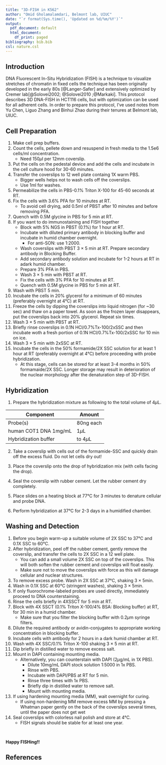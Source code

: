 ```yaml
---
title: "3D-FISH in K562"
author: "Omid Gholamalamdari, Belmont lab, UIUC"
date: "`r format(Sys.time(), 'Updated on %d/%m/%Y')`"
output:
  pdf_document: default
  html_document:
    df_print: paged
bibliography: bib.bib
csl: nature.csl
---
```

## Introduction
DNA Fluorescent In-Situ Hybridization (FISH) is a technique to visualize stretches of chromatin
in fixed cells the technique has been originally developed in the early 80s [@Langer-Safer] and
extensively optimized by Cremer lab[@Solovei2002; @Solovei2010 ;@Markaki].
This protocol describes 3D DNA-FISH in HCT116 cells, but with optimization can be used for all adherent cells. In order to prepare this protocol, I've used notes from Yu Chen, Liguo Zhang and Binhui Zhao during their tenures at Belmont lab, UIUC.

## Cell Preparation
1. Make cell prep buffers.
1. Count the cells, pellete down and resuspend in fresh media to the 1.5e6 cells/ml concentration.
    - Need 150$\mu$l per 12mm coverslip.
1. Put the cells on the pedestal device and add the cells and incubate in the cell culture hood for 30-60 minutes.
1. Transfer the coverslips to 12 well plate containg 1X warm PBS.
    - Bigger wells helps not to wash cells off the coverslips.
    - Use 1ml for washes.
1. Permeabilize the cells in PBS-0.1% Triton X-100 for 45-60 seconds at RT.
1. Fix the cells with 3.6% PFA for 10 minutes at RT.
    - To avoid cell drying, add 0.5ml of PBST after 10 minutes and before removing PFA.
1. Quench with 0.5M glycine in PBS for 5 min at RT.
1. If you want to do immunostaining and FISH together
    - Block with 5% NGS in PBST (0.1%) for 1 hour at RT.
    - Incubate with diluted primary antibody in blocking buffer and incubate in humid chamber overnight.
        - For anti-SON: use 1:2000.
    - Wash coverslips with PBST 3 $\times$ 5 min at RT. Prepare secondary antibody in Blocking Buffer.
    - Add secondary antibody solution and incubate for 1-2 hours at RT in adark humid chamber.
    - Prepare 3% PFA in PBS.
    - Wash 3 $\times$ 5 min with PBST at RT.
    - Fix the cells with 3% PFA for 10 minutes at RT.
    - Quench with 0.5M glycine in PBS for 5 min at RT.
1. Wash with PBST 5 min.
1. Incubate the cells in 20% glycerol for a minimum of 60 minutes (preferably overnight at 4&deg;C) at RT.
1. Freeze the cells by dipping the coverslips into liquid nitrogen (for ~30 sec) and thaw on a paper towel. As soon as the frozen layer disappears, put the coverslips back into 20% glycerol. Repeat six times.
1. Wash 3 $\times$ 5 min with PBST at RT.
1. Briefly rinse coverslips in 0.1N HCl/0.7%Tx-100/2xSSC and then incubate woth a fresh portion of 0.1N HCl/0.7%Tx-100/2xSSC for 10 min on ice.
1. Wash 3 $\times$ 5 min with 2xSSC at RT.
1. Incubate the cells in the 50% formamide/2X SSC solution for at least 1 hour at RT (preferably overnight at 4&deg;C) before proceeding with probe hybridization.
    - At this stage, cells can be stored for at least 3-4 months in 50% formamaide/2X SSC. Longer storage may result in deterioration of the nuclear morphology after the denaturation step of 3D-FISH.

## Hybridization

1. Prepare the hybridization mixture as following to the total volume of 4$\mu$L.

|Component                    | Amount          |
|-----------------------------|-----------------|
|Probe(s)                     | 80ng each       |
|human COT1 DNA 1mg/mL        | 1$\mu$L         |
|Hybridization buffer         |to 4$\mu$L       |

2. Take a coverslip with cells out of the formamide-SSC and quickly drain off the excess fluid. Do not let cells dry out!

2. Place the coverslip onto the drop of hybridization mix (with cells facing the drop).
2. Seal the coverslip with rubber cement. Let the rubber cement dry completely.
2. Place slides on a heating block at 77°C for 3 minutes to denature cellular and probe DNA.
2. Perform hybridization at 37°C for 2-3 days in a humidified chamber.

## Washing and Detection

1. Before you begin warm-up a suitable volume of 2X SSC to 37&deg;C and 0.1X SSC to 60&deg;C.
1. After hybridization, peel off the rubber cement, gently remove the coverslip, and transfer the cells to 2X SSC in a 12 well plate.
    - You can add a small volume 2X SSC on top of the coverslips. This will both soften the rubber cement and coverslips will float easily.
    - Make sure not to move the coverslips with force as this will damage cellular and nuclear structures.
1. To remove excess probe. Wash in 2X SSC at 37&deg;C, shaking 3 $\times$ 5min.
1. Wash in 0.1X SSC at 60&deg;C (stringent washes), shaking 3 $\times$ 5min.
1. If only fluorochrome-labeled probes are used directly, immediately proceed to DNA counterstaining.
1. Rinse the cells briefly in 4XSSCT for 5 min at RT.
1. Block with 4X SSCT (0.1% Triton X-100/4% BSA: Blocking buffer) at RT, for 30 min in a humid chamber.
    - Make sure that you filter the blocking buffer with 0.2$\mu$m syringe filters.
1. Dilute the required antibody or avidin-conjugates to appropriate working concentration in blocking buffer.
1. Incubate cells with antibody for 2 hours in a dark humid chamber at RT.
1. Wash with 4X SSC/0.1% Triton X-100 shaking 3 $\times$ 5 min at RT.
1. Dip briefly in distilled water to remove excess salt.
1. Mount in DAPI containing mounting media.
    - Alternatively, you can counterstain with DAPI (2$\mu$g/mL in 1X PBS).
        - Dilute 10mg/mL DAPI stock solution 1:5000 in 1x PBS.
        - Rinse with PBS.
        - Incubate with DAPI/PBS at RT for 5 min. 
        - Rinse three times with 1x PBS.
        - Briefly dip in distilled water to remove salt.
        - Mount with mounting media.
1. If using hardening mounting media (MM), wait overnight for curing.
    - If using non-hardening MM remove excess MM by pressing a Whatman paper gently on the back of the coverslips several times, until the paper does not get wet
1. Seal coverslips with colorless nail polish and store at 4&deg;C.
    - FISH signals should be stable for at least one year.

&nbsp;

__Happy FISHing!!__


## References






